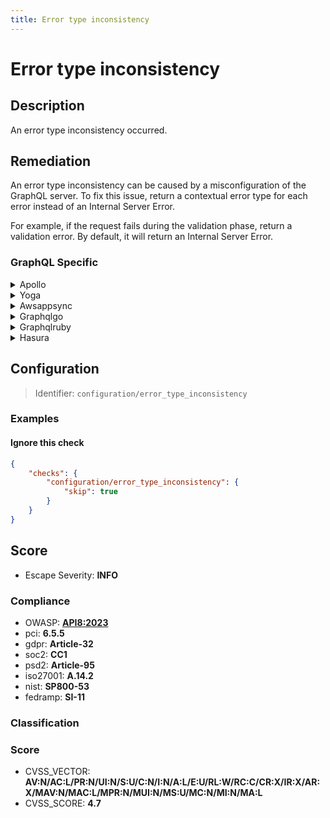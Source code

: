 ```yaml
---
title: Error type inconsistency
---
```


# Error type inconsistency

## Description

An error type inconsistency occurred.


## Remediation

An error type inconsistency can be caused by a misconfiguration of the GraphQL server.
To fix this issue, return a contextual error type for each error instead of an Internal Server Error.

For example, if the request fails during the validation phase, return a validation error.
By default, it will return an Internal Server Error.



### GraphQL Specific

<details>
    <summary>Apollo</summary>

Ensure consistent error type handling in the Apollo framework engine by defining a standardized error interface or class. This should encapsulate all necessary information about an error, such as the message, code, and any additional context. Use this error type across all resolvers and middleware to maintain consistency. Additionally, consider implementing error handling middleware that can intercept and format these errors before they are sent to the client, adhering to the GraphQL error specification.

</details>

<details>
    <summary>Yoga</summary>

Ensure consistent error type handling in the Yoga framework engine by implementing a standardized error interface or class. This should encapsulate all error information, providing a consistent structure for error objects. Additionally, use a centralized error handling mechanism to manage exceptions and errors uniformly across the framework.

</details>

<details>
    <summary>Awsappsync</summary>

Ensure that the error types returned by AWS AppSync resolvers are consistent across your GraphQL schema. Define a standard error object structure and use it throughout your resolvers. This can be achieved by creating custom error types in your schema and handling errors in resolver mapping templates to conform to these types. Additionally, consider implementing error handling logic in your Lambda functions or data sources to return errors that match your defined schema. Consistent error handling improves the client's ability to handle errors gracefully and debug issues more effectively.

</details>

<details>
    <summary>Graphqlgo</summary>

Ensure consistent error types by defining a custom error interface in the GraphQL Go framework. Implement this interface across all resolvers and use it to handle and return errors uniformly. This will help maintain consistency and improve error handling in your GraphQL API.

</details>

<details>
    <summary>Graphqlruby</summary>

Ensure consistent error handling by defining a custom error class inheriting from `GraphQL::ExecutionError` and use it across your resolvers. Implement a method to standardize error messages and types. Use this custom error class to capture and format exceptions, providing a consistent error structure in the GraphQL response.

</details>

<details>
    <summary>Hasura</summary>

Ensure that the error types returned by the Hasura engine are consistent across your GraphQL schema. This can be achieved by defining custom error types in your schema and using them uniformly in your resolvers. Additionally, make sure to handle exceptions properly and map them to the defined error types before sending the response to the client. Consistent error handling improves the client's ability to handle errors gracefully and debug issues more effectively.

</details>

## Configuration

> Identifier: `configuration/error_type_inconsistency`



### Examples



#### Ignore this check

```json
{
    "checks": {
        "configuration/error_type_inconsistency": {
            "skip": true
        }
    }
}
```




## Score

- Escape Severity: **<span className="info-severityom">INFO</span>**

### Compliance

- OWASP: **[API8:2023](https://github.com/OWASP/API-Security/blob/master/editions/2023/en/0xa8-security-misconfiguration.md)**
- pci: **6.5.5**
- gdpr: **Article-32**
- soc2: **CC1**
- psd2: **Article-95**
- iso27001: **A.14.2**
- nist: **SP800-53**
- fedramp: **SI-11**

### Classification






### Score

- CVSS_VECTOR: **AV:N/AC:L/PR:N/UI:N/S:U/C:N/I:N/A:L/E:U/RL:W/RC:C/CR:X/IR:X/AR:X/MAV:N/MAC:L/MPR:N/MUI:N/MS:U/MC:N/MI:N/MA:L**
- CVSS_SCORE: **4.7**

